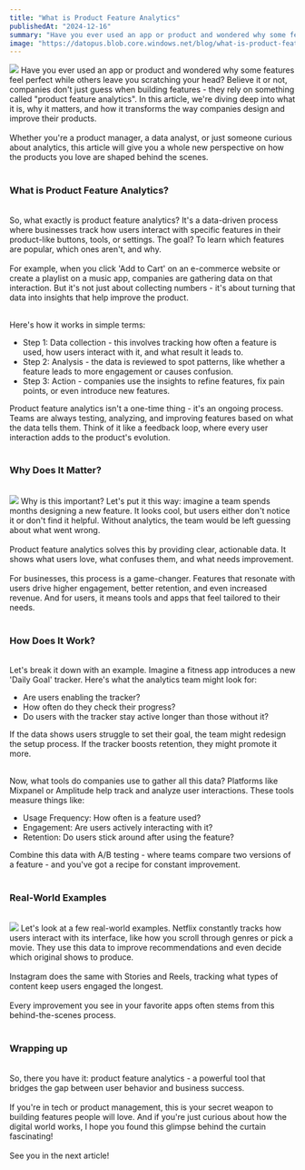 ```yaml
---
title: "What is Product Feature Analytics"
publishedAt: "2024-12-16"
summary: "Have you ever used an app or product and wondered why some features feel perfect while others leave you scratching your head? Believe it or not, companies don't just guess when building features - they rely on something called product feature analytics. In this article, we're diving deep into what it is, why it matters, and how it transforms the way companies design and improve their products."
image: "https://datopus.blob.core.windows.net/blog/what-is-product-feature-analytics.jpg"
---
```


<img class="blog-image blog-image-right md:max-w-25" src="https://datopus.blob.core.windows.net/blog/what-is-product-feature-analytics.jpg" />
Have you ever used an app or product and wondered why some features feel perfect while others leave you scratching your head? Believe it or not, companies don't just guess when building features - they rely on something called "product feature analytics". In this article, we're diving deep into what it is, why it matters, and how it transforms the way companies design and improve their products.
<br><br>
Whether you're a product manager, a data analyst, or just someone curious about analytics, this article will give you a whole new perspective on how the products you love are shaped behind the scenes.
<br><br>

### **What is Product Feature Analytics?**
<br>
So, what exactly is product feature analytics? It's a data-driven process where businesses track how users interact with specific features in their product-like buttons, tools, or settings. The goal? To learn which features are popular, which ones aren't, and why.
<br><br>
For example, when you click 'Add to Cart' on an e-commerce website or create a playlist on a music app, companies are gathering data on that interaction. But it's not just about collecting numbers - it's about turning that data into insights that help improve the product.
<br><br>

Here's how it works in simple terms:

- Step 1: Data collection - this involves tracking how often a feature is used, how users interact with it, and what result it leads to.
- Step 2: Analysis - the data is reviewed to spot patterns, like whether a feature leads to more engagement or causes confusion.
- Step 3: Action - companies use the insights to refine features, fix pain points, or even introduce new features.

Product feature analytics isn't a one-time thing - it's an ongoing process. Teams are always testing, analyzing, and improving features based on what the data tells them. Think of it like a feedback loop, where every user interaction adds to the product's evolution.
<br><br>

### **Why Does It Matter?**
<br>
<img class="blog-image blog-image-right md:max-w-25" src="https://datopus.blob.core.windows.net/blog/what-is-product-feature-analytics-1.jpg" />
Why is this important? Let's put it this way: imagine a team spends months designing a new feature. It looks cool, but users either don't notice it or don't find it helpful. Without analytics, the team would be left guessing about what went wrong.
<br><br>
Product feature analytics solves this by providing clear, actionable data. It shows what users love, what confuses them, and what needs improvement.
<br><br>
For businesses, this process is a game-changer. Features that resonate with users drive higher engagement, better retention, and even increased revenue. And for users, it means tools and apps that feel tailored to their needs.
<br><br>

### **How Does It Work?**
<br>
Let's break it down with an example. Imagine a fitness app introduces a new 'Daily Goal' tracker. Here's what the analytics team might look for:

- Are users enabling the tracker?
- How often do they check their progress?
- Do users with the tracker stay active longer than those without it?

If the data shows users struggle to set their goal, the team might redesign the setup process. If the tracker boosts retention, they might promote it more.
<br><br>

Now, what tools do companies use to gather all this data? Platforms like Mixpanel or Amplitude help track and analyze user interactions. These tools measure things like:

- Usage Frequency: How often is a feature used?
- Engagement: Are users actively interacting with it?
- Retention: Do users stick around after using the feature?

Combine this data with A/B testing - where teams compare two versions of a feature - and you've got a recipe for constant improvement.
<br><br>

### **Real-World Examples**
<br>
<img class="blog-image blog-image-right md:max-w-25" src="https://datopus.blob.core.windows.net/blog/what-is-product-feature-analytics-2.jpg" />
Let's look at a few real-world examples. Netflix constantly tracks how users interact with its interface, like how you scroll through genres or pick a movie. They use this data to improve recommendations and even decide which original shows to produce.
<br><br>
Instagram does the same with Stories and Reels, tracking what types of content keep users engaged the longest.
<br><br>
Every improvement you see in your favorite apps often stems from this behind-the-scenes process.
<br><br>

### **Wrapping up**
<br>
So, there you have it: product feature analytics - a powerful tool that bridges the gap between user behavior and business success.
<br><br>
If you're in tech or product management, this is your secret weapon to building features people will love. And if you're just curious about how the digital world works, I hope you found this glimpse behind the curtain fascinating!
<br><br>
See you in the next article!